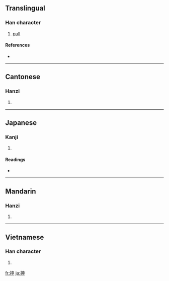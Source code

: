 {{see|伸}}
==Translingual==

===Han character===
{{Han char|rn=64|rad=手|as=05|sn=8|four=5500<sub>6</sub>|canj=手中田中 (QLWL)}}

# [[pull]]

====References====
* {{Han ref|kx=0424.060|dkj=11928|dj=0772.020|hdz=31851.070|uh=62BB|ud=25275|bh=CCBD|bd=52413}}

----

==Cantonese==

===Hanzi===
{{yue-hanzi|jyut=|y=chan2}}

# {{defn|Cantonese|sort=手05}}

----

==Japanese==

===Kanji===
{{ja-kanji|grade=|rs=手05}}

# {{defn|Japanese}}

====Readings====
* {{ja-readings|on=[[しん]] (shin)|kun=[[のぶ]] (nobu), [[のべる]] (noberu), [[のばす]] (nobasu)}}

----

==Mandarin==

===Hanzi===
{{cmn-hanzi|pin=[[shèn]] ([[shen4]])|wg=shen<sup>4</sup>}}

# {{defn|Mandarin|sort=手05}}

----

==Vietnamese==

===Han character===
{{vi-hantu|[[thân]]|rs=手05}}

# {{defn|Vietnamese|sort=手05}}

[[fr:抻]]
[[ja:抻]]